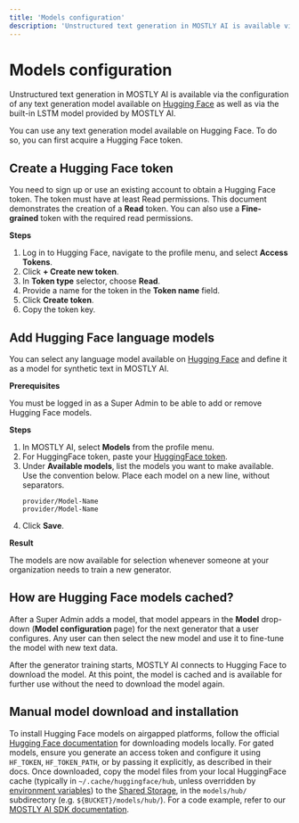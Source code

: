 ```yaml
---
title: 'Models configuration'
description: 'Unstructured text generation in MOSTLY AI is available via the configuration of any text generation model available on Hugging Face as well as via the built-in LSTM model (that is not pre-trained) provided by MOSTLY AI.'
---
```



# Models configuration

Unstructured text generation in MOSTLY AI is available via the configuration of any text generation model available on [Hugging Face](https://huggingface.co/) as well as via the built-in LSTM model provided by MOSTLY AI.

You can use any text generation model available on Hugging Face. To do so, you can first acquire a Hugging Face token.

## Create a Hugging Face token

You need to sign up or use an existing account to obtain a Hugging Face token. The token must have at least Read permissions. This document demonstrates the creation of a **Read** token. You can also use a **Fine-grained** token with the required read permissions.

**Steps**

1. Log in to Hugging Face, navigate to the profile menu, and select **Access Tokens**.
2. Click **+ Create new token**.
3. In **Token type** selector, choose **Read**.
4. Provide a name for the token in the **Token name** field.
5. Click **Create token**.
6. Copy the token key.

## Add Hugging Face language models

You can select any language model available on [Hugging Face](https://huggingface.co/) and define it as a model for synthetic text in MOSTLY AI.

**Prerequisites**

You must be logged in as a Super Admin to be able to add or remove Hugging Face models.

**Steps**

1. In MOSTLY AI, select **Models** from the profile menu.
2. For HuggingFace token, paste your [HuggingFace token](#create-a-huggingface-token).
3. Under **Available models**, list the models you want to make available.<br />
   Use the convention below. Place each model on a new line, without separators.<br />
   ```
   provider/Model-Name
   provider/Model-Name
   ```
4. Click **Save**.

**Result**

The models are now available for selection whenever someone at your organization needs to train a new generator.

## How are Hugging Face models cached?

After a Super Admin adds a model, that model appears in the **Model** drop-down (**Model configuration** page) for the next generator that a user configures. Any user can then select the new model and use it to fine-tune the model with new text data.

After the generator training starts, MOSTLY AI connects to Hugging Face to download the model. At this point, the model is cached and is available for further use without the need to download the model again.

## Manual model download and installation

To install Hugging Face models on airgapped platforms, follow the official [Hugging Face documentation](https://huggingface.co/docs/huggingface_hub/guides/download) for downloading models locally. For gated models, ensure you generate an access token and configure it using `HF_TOKEN`, `HF_TOKEN_PATH`, or by passing it explicitly, as described in their docs. Once downloaded, copy the model files from your local HuggingFace cache (typically in `~/.cache/huggingface/hub`, unless overridden by [environment variables](https://huggingface.co/docs/huggingface_hub/package_reference/environment_variables)) to the [Shared Storage](https://docs.mostly.ai/administration/storage-policy/), in the `models/hub/` subdirectory (e.g. `${BUCKET}/models/hub/`). For a code example, refer to our [MOSTLY AI SDK documentation](https://mostly-ai.github.io/mostlyai/#air-gapped-environments).
